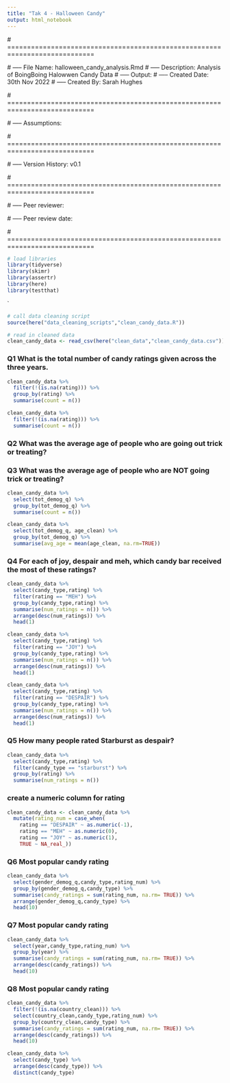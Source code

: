```yaml
---
title: "Tak 4 - Halloween Candy"
output: html_notebook
---
```


 
  # ============================================================================
  
  #  ----- File Name: halloween_candy_analysis.Rmd
  #  ----- Description: Analysis of BoingBoing Halowwen Candy Data
  #  ----- Output: 
  #  ----- Created Date: 30th Nov 2022
  #  ----- Created By: Sarah Hughes
  
  # ============================================================================
  
  #  ----- Assumptions: 
   
  # ============================================================================
  
  #  ----- Version History: v0.1
  
  # ============================================================================
  
  #  ----- Peer reviewer:
  
  #  ----- Peer review date:
  
  # ============================================================================
  

```r
# load libraries
library(tidyverse)
library(skimr)
library(assertr)
library(here)
library(testthat)
```
`
```r
# call data cleaning script
source(here("data_cleaning_scripts","clean_candy_data.R")) 
```
```r
# read in cleaned data
clean_candy_data <- read_csv(here("clean_data","clean_candy_data.csv"))
```

### Q1 What is the total number of candy ratings given across the three years.
```r
clean_candy_data %>% 
  filter(!(is.na(rating))) %>% 
  group_by(rating) %>% 
  summarise(count = n())
```
```r
clean_candy_data %>% 
  filter(!(is.na(rating))) %>% 
  summarise(count = n())
```
### Q2 What was the average age of people who are going out trick or treating?
### Q3 What was the average age of people who are NOT going trick or treating?
```r
clean_candy_data %>% 
  select(tot_demog_q) %>% 
  group_by(tot_demog_q) %>% 
  summarise(count = n())
```
```r
clean_candy_data %>% 
  select(tot_demog_q, age_clean) %>% 
  group_by(tot_demog_q) %>% 
  summarise(avg_age = mean(age_clean, na.rm=TRUE))
```
### Q4 For each of joy, despair and meh, which candy bar received the most of these ratings?
```r
clean_candy_data %>% 
  select(candy_type,rating) %>% 
  filter(rating == "MEH") %>% 
  group_by(candy_type,rating) %>% 
  summarise(num_ratings = n()) %>% 
  arrange(desc(num_ratings)) %>% 
  head(1)
```

```r
clean_candy_data %>% 
  select(candy_type,rating) %>% 
  filter(rating == "JOY") %>% 
  group_by(candy_type,rating) %>% 
  summarise(num_ratings = n()) %>% 
  arrange(desc(num_ratings)) %>% 
  head(1)
```
```r
clean_candy_data %>% 
  select(candy_type,rating) %>% 
  filter(rating == "DESPAIR") %>% 
  group_by(candy_type,rating) %>% 
  summarise(num_ratings = n()) %>% 
  arrange(desc(num_ratings)) %>% 
  head(1)
```
### Q5 How many people rated Starburst as despair?
```r
clean_candy_data %>% 
  select(candy_type,rating) %>% 
  filter(candy_type == "starburst") %>% 
  group_by(rating) %>% 
  summarise(num_ratings = n()) 
```

### create a numeric column for rating
```r
clean_candy_data <- clean_candy_data %>% 
  mutate(rating_num = case_when(
    rating == "DESPAIR" ~ as.numeric(-1),
    rating == "MEH" ~ as.numeric(0),
    rating == "JOY" ~ as.numeric(1),
    TRUE ~ NA_real_))
```

### Q6 Most popular candy rating
```r
clean_candy_data %>% 
  select(gender_demog_q,candy_type,rating_num) %>% 
  group_by(gender_demog_q,candy_type) %>% 
  summarise(candy_ratings = sum(rating_num, na.rm= TRUE)) %>% 
  arrange(gender_demog_q,candy_type) %>% 
  head(10)
```
### Q7 Most popular candy rating
```r
clean_candy_data %>% 
  select(year,candy_type,rating_num) %>% 
  group_by(year) %>% 
  summarise(candy_ratings = sum(rating_num, na.rm= TRUE)) %>% 
  arrange(desc(candy_ratings)) %>% 
  head(10)
```
### Q8 Most popular candy rating
```r
clean_candy_data %>% 
  filter(!(is.na(country_clean))) %>% 
  select(country_clean,candy_type,rating_num) %>% 
  group_by(country_clean,candy_type) %>% 
  summarise(candy_ratings = sum(rating_num, na.rm= TRUE)) %>% 
  arrange(desc(candy_ratings)) %>% 
  head(10)
```
```r
clean_candy_data %>% 
  select(candy_type) %>%
  arrange(desc(candy_type)) %>% 
  distinct(candy_type)
```
